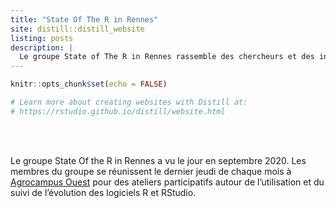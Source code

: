 ```yaml
---
title: "State Of The R in Rennes"
site: distill::distill_website
listing: posts
description: |
  Le groupe State of The R in Rennes rassemble des chercheurs et des ingénieurs utilisateurs de R et se veut un lieu de partage des connaissances autour de l'utilisation de R et de son ecosystème. Il est l'occasion de faire une veille sur les évolutions du langage R et du logiciel RStudio et leurs interactions avec d'autres logiciels de gestion, traitement et analyse des données.
---
```


```r
knitr::opts_chunk$set(echo = FALSE)

# Learn more about creating websites with Distill at:
# https://rstudio.github.io/distill/website.html

```

<br> <br> 

Le groupe State Of the R in Rennes a vu le jour en septembre 2020. Les membres du groupe se réunissent le dernier jeudi de chaque mois à [Agrocampus Ouest](https://www.agrocampus-ouest.fr/) pour des ateliers participatifs autour de l'utilisation et du suivi de l'évolution des logiciels R et RStudio.


<br> <br>


